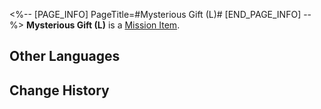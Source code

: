 <%-- [PAGE_INFO]
PageTitle=#Mysterious Gift (L)#
[END_PAGE_INFO] --%>
{{Item Infobox
|id          = 140550
|image       = Item Mysterious Gift (L).png{{subst:void|<!--$UPLOAD:<<SpriteOutput/ItemFigures/300052.png>-<Item Mysterious Gift (L).png>-<Item Icons>>-->}}
|type        = Mission Item
|invCategory = Missions
|rarity      = 3
|effect      = 
|description = A mysterious gift hidden behind the door, looking very valuable. What could it be?
}}
'''Mysterious Gift (L)''' is a [[Mission Item]].

==Other Languages==
{{Other Languages
|en   = Mysterious Gift (L)
|zhs  = 神秘礼物（大）
|zht  = 神秘禮物（大）
|ja   = 謎のプレゼント（大）
|ko   = 수수께끼의 선물(대)
|es   = Regalo misterioso (grande)
|fr   = Cadeau mystérieux (grand)
|ru   = Таинственный подарок (большой)
|th   = ของขวัญสุดลึกลับ (ใหญ่)
|vi   = Quà Thần Bí (Lớn)
|de   = Mysteriöses Geschenk (L)
|id   = Hadiah Misterius (Besar)
|pt   = Presente Misterioso (G)
}}

==Change History==
{{Change History|3.0}}